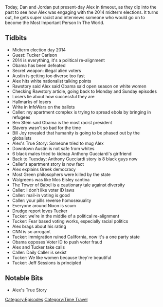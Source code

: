 {{DEFAULTSORT:
    #_EPISODE_0645:November 4, 2014
}}{{Episode
    | title           = November 4, 2014
    | caption         = Listen to this episode on [https://knowledgefight.libsyn.com/645-november-4-2014 Libsyn] [https://open.spotify.com/episode/3iOgJEUcRgM5BDqx30gDq4 Spotify], Read the [[Transcript/645: November 4, 2014|Unofficial Transcript]]
    | episodeNumber   = 645
    | length          = 01:57:57
    | airDate         = February 7, 2022
    | coverageDate    = November 4, 2014
    | episodeType     = [[:Category:Time Travel|Time Travel]]
    | appearance      = [[Tucker Carlson]], [[Ben Stein]], [[Bill Joy]], [[Anthony Gucciardi]], [[Jeff Sessions]]
    | oocDrop         = I've had my identity stolen just a little bit
    | previousEpisode = [[644: February 2, 2022]]
    | nextEpisode     = [[646: February 6, 2022]]
}}

{{Stub}}

Today, Dan and Jordan put present-day Alex in timeout, as they dip into the past to see how Alex was engaging with the 2014 midterm elections.  It turns out, he gets super racist and interviews someone who would go on to become the Most Important Person In The World.

==Tidbits==

*Midterm election day 2014
*Guest: Tucker Carlson
*2014 is everything, it's a political re-alignment
*Obama has been defeated
*Secret weapon: illegal alien voters
*Austin is getting too diverse too fast
*Alex hits white nationalist talking points
*Rawstory said Alex said Obama said open season on white women
*Checking Rawstory article, going back to Monday and Sunday episodes
*Losers lie about how successful they are
*Hallmarks of losers
*Write in InfoWars on the ballots
*Caller: my apartment complex is trying to spread ebola by bringing in refugees
*Ben Stein said Obama is the most racist president
*Slavery wasn't so bad for the time
*Bill Joy revealed that humanity is going to be phased out by the globalists
*Alex's True Story: Someone tried to mug Alex
*Downtown Austin is not safe from whites
*6 black males tried to kidnap Anthony Gucciardi's girlfriend
*Back to Tuesday: Anthony Gucciardi story is 8 black guys now
*Caller's apartment story is now fact
*Alex explains Greek democracy
*Most Green philosophers were killed by the state
*Walgreens was like Mos Eisley cantina
*The Tower of Babel is a cautionary tale against diversity
*Caller: I don't like voter ID laws
*Caller: mail-in voting is good
*Caller: your pills reverse homosexuality
*Everyone around Nixon is scum
*Drudge report loves Tucker
*Tucker: we're in the middle of a political re-alignment
*Tucker: Fear based voting works, especially racial politics
*Alex brags about his rating
*CNN is so arrogant
*Tucker: immigration ruined California, now it's a one party state
*Obama opposes Voter ID to push voter fraud
*Alex and Tucker take calls
*Caller: Daily Caller is sexist
*Tucker: We like women because they're beautiful
*Tucker: Jeff Sessions is principled

==Notable Bits==

*Alex's True Story

[[Category:Episodes]]
[[Category:Time Travel]]
